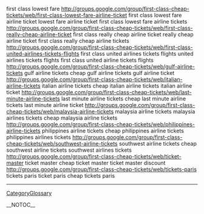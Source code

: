 first class lowest fare http://groups.google.com/group/first-class-cheap-tickets/web/first-class-lowest-fare-airline-ticket first class lowest fare airline ticket lowest fare airline ticket first class lowest fare airline tickets
http://groups.google.com/group/first-class-cheap-tickets/web/first-class-really-cheap-airline-ticket first class really cheap airline ticket really cheap airline ticket first class really cheap airline tickets
http://groups.google.com/group/first-class-cheap-tickets/web/first-class-united-airlines-tickets-flights first class united airlines tickets flights united airlines tickets flights first class united airline tickets flights
http://groups.google.com/group/first-class-cheap-tickets/web/gulf-airline-tickets gulf airline tickets cheap gulf airline tickets gulf airline ticket
http://groups.google.com/group/first-class-cheap-tickets/web/italian-airline-tickets italian airline tickets cheap italian airline tickets italian airline ticket
http://groups.google.com/group/first-class-cheap-tickets/web/last-minute-airline-tickets last minute airline tickets cheap last minute airline tickets last minute airline ticket
http://groups.google.com/group/first-class-cheap-tickets/web/malaysia-airline-tickets malaysia airline tickets malaysia airlines tickets cheap malaysia airline tickets
http://groups.google.com/group/first-class-cheap-tickets/web/philippines-airline-tickets philippines airline tickets cheap philippines airline tickets philippines airlines tickets
http://groups.google.com/group/first-class-cheap-tickets/web/southwest-airline-tickets southwest airline tickets cheap southwest airline tickets southwest airlines tickets
http://groups.google.com/group/first-class-cheap-tickets/web/ticket-master ticket master cheap ticket master ticket master discount
http://groups.google.com/group/first-class-cheap-tickets/web/tickets-paris tickets paris ticket paris cheap tickets paris
----
[[CategoryGlossary]]

__NOTOC__
